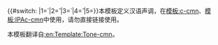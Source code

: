 {{#switch:{{{1}}}
|1=&#769;
|2=&#780;
|3=&#768;
|4=&#770;
|5=}}<noinclude>本模板定义汉语声调，在[[模板:c-cmn]]、[[模板:IPAc-cmn]]中使用，请勿直接链接使用。

本模板翻译自[[:en:Template:Tone-cmn]]。
 
[[Category:IPA操作模板|{{PAGENAME}}]]</noinclude>